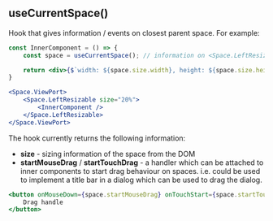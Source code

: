 

<CommonHeader />

<Meta title="Hooks/useCurrentSpace" />

## useCurrentSpace()

Hook that gives information / events on closest parent space. For example:

```jsx
const InnerComponent = () => {
	const space = useCurrentSpace(); // information on <Space.LeftResizable />

	return <div>{$`width: ${space.size.width}, height: ${space.size.height}`}</div>
}

<Space.ViewPort>
	<Space.LeftResizable size="20%">
		<InnerComponent />
	</Space.LeftResizable>
</Space.ViewPort>

```

The hook currently returns the following information:

* **size** - sizing information of the space from the DOM
* **startMouseDrag** / **startTouchDrag** - a handler which can be attached to inner components to start drag behaviour on <Positioned /> spaces. i.e. could be used to implement a title bar in a dialog which can be used to drag the dialog.

```jsx
<button onMouseDown={space.startMouseDrag} onTouchStart={space.startTouchDrag}>
	Drag handle
</button>
```
